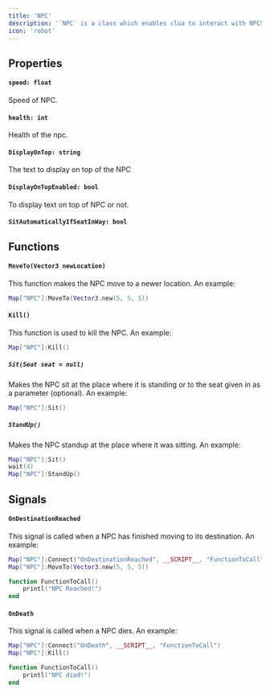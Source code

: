 ```yaml
---
title: 'NPC'
description: '`NPC` is a class which enables clua to interact with NPCS'
icon: 'robot'
---
```

## Properties
#### `speed: float`
Speed of NPC. 

#### `health: int`
Health of the npc.

#### `DisplayOnTop: string`
The text to display on top of the NPC

#### `DisplayOnTopEnabled: bool`
To display text on top of NPC or not.

#### `SitAutomaticallyIfSeatInWay: bool`

## Functions
#### `MoveTo(Vector3 newLocation)`
This function makes the NPC move to a newer location. An example:
```lua
Map["NPC"]:MoveTo(Vector3.new(5, 5, 5))
```

#### `Kill()`
This function is used to kill the NPC. An example:
```lua
Map["NPC"]:Kill()
```

##### `Sit(Seat seat = null)`
Makes the NPC sit at the place where it is standing or to the seat given in as a parameter (optional). An example:
```lua
Map["NPC"]:Sit()
```

##### `StandUp()`
Makes the NPC standup at the place where it was sitting. An example:
```lua
Map["NPC"]:Sit()
wait(4)
Map["NPC"]:StandUp()
```


## Signals
#### `OnDestinationReached`
This signal is called when a NPC has finished moving to its destination. An example:
```lua
Map["NPC"]:Connect("OnDestinationReached", __SCRIPT__, "FunctionToCall")
Map["NPC"]:MoveTo(Vector3.new(5, 5, 5))

function FunctionToCall()
    printl("NPC Reached!")
end
```

#### `OnDeath`
This signal is called when a NPC dies. An example:
```lua
Map["NPC"]:Connect("OnDeath", __SCRIPT__, "FunctionToCall")
Map["NPC"]:Kill()

function FunctionToCall()
    printl("NPC died!")
end
```
